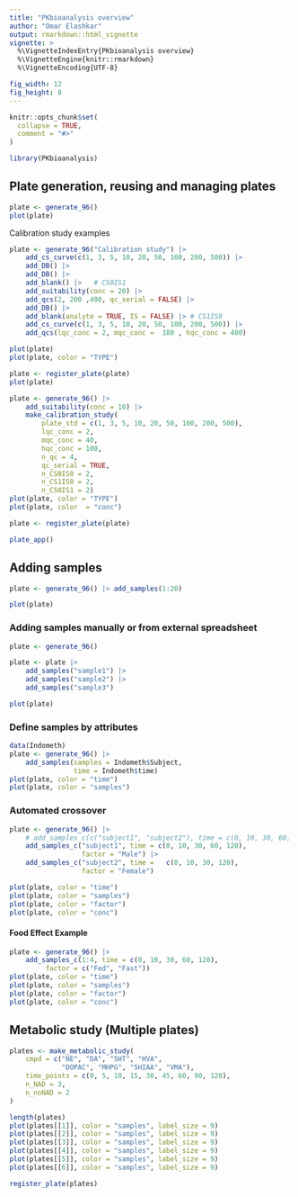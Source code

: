 ---
title: "PKbioanalysis overview"
author: "Omar Elashkar"
output: rmarkdown::html_vignette
vignette: >
  %\VignetteIndexEntry{PKbioanalysis overview}
  %\VignetteEngine{knitr::rmarkdown}
  %\VignetteEncoding{UTF-8}

fig_width: 12
fig_height: 8
---

```{r, include = FALSE}
knitr::opts_chunk$set(
  collapse = TRUE,
  comment = "#>"
)
```



```{r}
library(PKbioanalysis)
```

## Plate generation, reusing and managing plates

```{r}
plate <- generate_96() 
plot(plate)
```

Calibration study examples

```{r}
plate <- generate_96("Calibration study") |> 
    add_cs_curve(c(1, 3, 5, 10, 20, 50, 100, 200, 500)) |>
    add_DB() |> 
    add_DB() |>
    add_blank() |>   # CS0IS1
    add_suitability(conc = 20) |>
    add_qcs(2, 200 ,400, qc_serial = FALSE) |> 
    add_DB() |> 
    add_blank(analyte = TRUE, IS = FALSE) |> # CS1IS0
    add_cs_curve(c(1, 3, 5, 10, 20, 50, 100, 200, 500)) |>
    add_qcs(lqc_conc = 2, mqc_conc =  180 , hqc_conc = 400) 

plot(plate)
plot(plate, color = "TYPE")
```

```{r eval = FALSE}
plate <- register_plate(plate)
plot(plate)
```

```{r eval = FALSE}
plate <- generate_96() |> 
    add_suitability(conc = 10) |>
    make_calibration_study(
        plate_std = c(1, 3, 5, 10, 20, 50, 100, 200, 500), 
        lqc_conc = 2, 
        mqc_conc = 40,
        hqc_conc = 100, 
        n_qc = 4, 
        qc_serial = TRUE, 
        n_CS0IS0 = 2,
        n_CS1IS0 = 2,
        n_CS0IS1 = 2)
plot(plate, color = "TYPE")
plot(plate, color  = "conc")

```

```{r eval = FALSE}
plate <- register_plate(plate)
```

```{r eval = FALSE}
plate_app()
```

## Adding samples

```{r}
plate <- generate_96() |> add_samples(1:20)

plot(plate)
```

### Adding samples manually or from external spreadsheet

```{r}
plate <- generate_96()

plate <- plate |> 
    add_samples("sample1") |> 
    add_samples("sample2") |>
    add_samples("sample3")

plot(plate)
```

### Define samples by attributes

```{r}
data(Indometh)
plate <- generate_96() |> 
    add_samples(samples = Indometh$Subject, 
                time = Indometh$time)
plot(plate, color = "time")
plot(plate, color = "samples")
```

### Automated crossover

```{r}
plate <- generate_96() |> 
    # add_samples_c(c("subject1", "subject2"), time = c(0, 10, 30, 60, 120), factor = "Male") |>
    add_samples_c("subject1", time = c(0, 10, 30, 60, 120), 
                  factor = "Male") |>
    add_samples_c("subject2", time =   c(0, 10, 30, 120), 
                  factor = "Female") 

plot(plate, color = "time")
plot(plate, color = "samples")
plot(plate, color = "factor")
plot(plate, color = "conc")
```

#### Food Effect Example


```{r}
plate <- generate_96() |> 
    add_samples_c(1:4, time = c(0, 10, 30, 60, 120), 
         factor = c("Fed", "Fast"))
plot(plate, color = "time")
plot(plate, color = "samples")
plot(plate, color = "factor")
plot(plate, color = "conc")
```

## Metabolic study (Multiple plates)

```{r}
plates <- make_metabolic_study(
    cmpd = c("NE", "DA", "5HT", "HVA", 
             "DOPAC", "MHPG", "5HIAA", "VMA"),
    time_points = c(0, 5, 10, 15, 30, 45, 60, 90, 120),
    n_NAD = 3, 
    n_noNAD = 2
)

```

```{r}
length(plates)
plot(plates[[1]], color = "samples", label_size = 9)
plot(plates[[2]], color = "samples", label_size = 9)
plot(plates[[3]], color = "samples", label_size = 9)
plot(plates[[4]], color = "samples", label_size = 9)
plot(plates[[5]], color = "samples", label_size = 9)
plot(plates[[6]], color = "samples", label_size = 9)


```

```{r eval = FALSE}
register_plate(plates)
```
